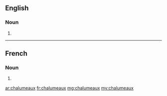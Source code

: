 ==English==

===Noun===
{{head|en|plural}}

# {{plural of|chalumeau|lang=en}}

----

==French==

===Noun===
{{head|fr|plural|g=m}}

# {{plural of|chalumeau|lang=fr}}

[[ar:chalumeaux]]
[[fr:chalumeaux]]
[[mg:chalumeaux]]
[[my:chalumeaux]]